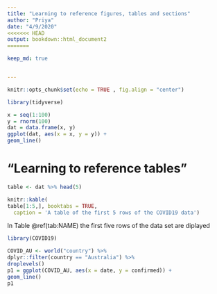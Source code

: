 ```yaml
---
title: "Learning to reference figures, tables and sections"
author: "Priya"
date: "4/9/2020"
<<<<<<< HEAD
output: bookdown::html_document2
=======

keep_md: true


---
```




```r
knitr::opts_chunk$set(echo = TRUE , fig.align = "center")
```



```r
library(tidyverse)
```


```r

x = seq(1:100)
y = rnorm(100)
dat = data.frame(x, y)
ggplot(dat, aes(x = x, y = y)) +
geom_line()

```


# “Learning to reference tables”

```r
table <- dat %>% head(5)

knitr::kable(
table[1:5,], booktabs = TRUE,
  caption = 'A table of the first 5 rows of the COVID19 data')


```
In Table \@ref(tab:NAME) the first five rows of the data set are diplayed



```r
library(COVID19)

COVID_AU <- world("country") %>%
dplyr::filter(country == "Australia") %>%
droplevels()
p1 = ggplot(COVID_AU, aes(x = date, y = confirmed)) +
geom_line()
p1
```


